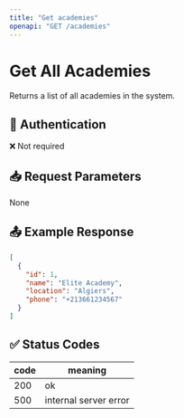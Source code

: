 ```yaml
---
title: "Get academies"
openapi: "GET /academies"
---
```


# Get All Academies

Returns a list of all academies in the system.


## 🔐 Authentication

❌ Not required

## 📥 Request Parameters

None

## 📤 Example Response

```json
[
  {
    "id": 1,
    "name": "Elite Academy",
    "location": "Algiers",
    "phone": "+213661234567"
  }
]
```
## ✅ Status Codes

| code | meaning               |
| ---- | --------------------- |
| 200  | ok                    |
| 500  | internal server error |
